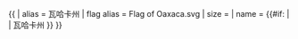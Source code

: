 {{ {{{1<noinclude>|country showdata</noinclude>}}}
| alias = 瓦哈卡州
| flag alias = Flag of Oaxaca.svg
| size = {{{size|}}}
| name = {{#if: {{{name|}}} | {{{name|}}} | 瓦哈卡州 }}
}}<noinclude>
</noinclude>